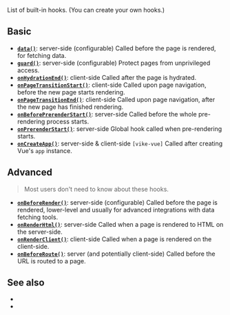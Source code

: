 
List of built-in hooks. (You can <Link href="/meta">create your own hooks</Link>.)

## Basic

- [**`data()`**](/data): <TextEnv>server-side (configurable)</TextEnv> Called before the page is rendered, for fetching data.
- [**`guard()`**](/guard): <TextEnv>server-side (configurable)</TextEnv> Protect pages from unprivileged access.
- [**`onHydrationEnd()`**](/onHydrationEnd): <TextEnv>client-side</TextEnv> Called after the page is <Link href="/hydration">hydrated</Link>.
- [**`onPageTransitionStart()`**](/onPageTransitionStart): <TextEnv>client-side</TextEnv> Called upon page navigation, before the new page starts rendering.
- [**`onPageTransitionEnd()`**](/onPageTransitionEnd): <TextEnv>client-side</TextEnv> Called upon page navigation, after the new page has finished rendering.
- [**`onBeforePrerenderStart()`**](/onBeforePrerenderStart): <TextEnv>server-side</TextEnv> Called before the whole pre-rendering process starts.
- [**`onPrerenderStart()`**](/onPrerenderStart): <TextEnv>server-side</TextEnv> Global hook called when pre-rendering starts.
- [**`onCreateApp()`**](/onCreateApp): <TextEnv>server-side & client-side</TextEnv> `[vike-vue]` Called after creating Vue's `app` instance.

## Advanced

> Most users don't need to know about these hooks.

- [**`onBeforeRender()`**](/onBeforeRender): <TextEnv>server-side (configurable)</TextEnv> Called before the page is rendered, lower-level and usually for advanced integrations with data fetching tools.
- [**`onRenderHtml()`**](/onRenderHtml): <TextEnv>server-side</TextEnv> Called when a page is rendered to HTML on the server-side.
- [**`onRenderClient()`**](/onRenderClient): <TextEnv>client-side</TextEnv> Called when a page is rendered on the client-side.
- [**`onBeforeRoute()`**](/onBeforeRoute): <TextEnv>server (and potentially client-side)</TextEnv> Called before the URL is routed to a page.

## See also

 - <Link href="/settings" />
 - <Link href="/config" />
